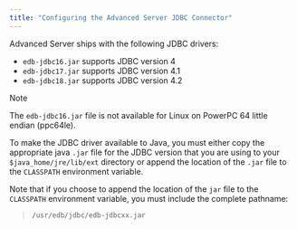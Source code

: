 ```yaml
---
title: "Configuring the Advanced Server JDBC Connector"
---
```


<div id="configuring_the_advanced_server_jdbc_connector" class="registered_link"></div>


Advanced Server ships with the following JDBC drivers:

-   `edb-jdbc16.jar` supports JDBC version 4
-   `edb-jdbc17.jar` supports JDBC version 4.1
-   `edb-jdbc18.jar` supports JDBC version 4.2

<div class="note">

<div class="title">

Note

</div>

The `edb-jdbc16.jar` file is not available for Linux on PowerPC 64 little endian (ppc64le).

</div>

To make the JDBC driver available to Java, you must either copy the appropriate java `.jar` file for the JDBC version that you are using to your `$java_home/jre/lib/ext` directory or append the location of the `.jar` file to the `CLASSPATH` environment variable.

Note that if you choose to append the location of the `jar` file to the `CLASSPATH` environment variable, you must include the complete pathname:

> `/usr/edb/jdbc/edb-jdbcxx.jar`
